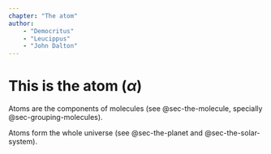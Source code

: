 ```yaml
---
chapter: "The atom"
author:
    - "Democritus"
    - "Leucippus"
    - "John Dalton"
---
```


# This is the **atom** ($\alpha$) {#sec-the-atom}

Atoms are the components of molecules (see @sec-the-molecule, specially @sec-grouping-molecules).

Atoms form the whole universe (see @sec-the-planet and @sec-the-solar-system).